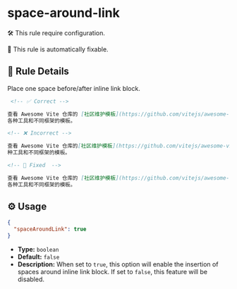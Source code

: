 # space-around-link

🛠️ This rule require configuration.

🔧 This rule is automatically fixable.

## 📖 Rule Details

Place one space before/after inline link block.

```md
 <!-- ✅ Correct -->

查看 Awesome Vite 仓库的 [社区维护模板](https://github.com/vitejs/awesome-vite#templates) ，里面包含
各种工具和不同框架的模板。

<!-- ❌ Incorrect -->

查看 Awesome Vite 仓库的[社区维护模板](https://github.com/vitejs/awesome-vite#templates)，里面包含各
种工具和不同框架的模板。

<!-- 🔧 Fixed  -->

查看 Awesome Vite 仓库的 [社区维护模板](https://github.com/vitejs/awesome-vite#templates)，里面包含
各种工具和不同框架的模板。
```

## ⚙️ Usage

```json
{
  "spaceAroundLink": true
}
```

- **Type:** `boolean`
- **Default:** `false`
- **Description:** When set to `true`, this option will enable the insertion of spaces around inline
  link block. If set to `false`, this feature will be disabled.
